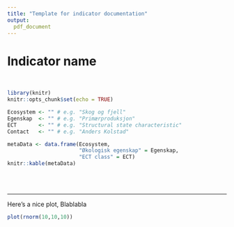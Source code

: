 ```yaml
---
title: "Template for indicator documentation"
output:
  pdf_document
---
```


<!-- This is a template for how to document the indicator analyses. 
Make a copy of this file and sore it in the same folder (indicators/workingFiles/) 
before starting. This is a working file. It is also a stand-alone Rmd file
inside a bookdown project. Therefore, to knit the file for preview reasons,
you need to type rmarkdown::render("indicators/workingFiles/template.Rmd") 
in the console, as the the usual Ctrl + Alt + k will not work. When the analyses is complete,
Anders Kolstad or someone else will perform a rapid code review, making sure 
the analyses is repeatable by someone else. Be therefore very careful to annotate 
and comment on every step in the analysis. When completed, Anders will make a copy
of the working file and put it in the folder below (indicators/). After modifying it
slightly (mainly removing the top YAML header) the output will become available 
on the website (https://ninanor.github.io/ecosystemCondition/) -->


<!-- Replace 'indicator name' with yor own indicator name  -->
# Indicator name {-}

<br />

```r
library(knitr)
knitr::opts_chunk$set(echo = TRUE)
```


<!-- Fill in which ecosystem the indicator belongs to, as well as the ecosystem characteristic it should be linked to. It's OK to use some Norwegian here -->

```r
Ecosystem <- "" # e.g. "Skog og fjell"
Egenskap  <- "" # e.g. "Primærproduksjon"
ECT       <- "" # e.g. "Structural state characteristic"
Contact   <- "" # e.g. "Anders Kolstad"
```

```r
metaData <- data.frame(Ecosystem,
                       "Økologisk egenskap" = Egenskap,
                       "ECT class" = ECT)
knitr::kable(metaData)
```

<!-- Don't remove these three html lines -->
<br />
<br />
<hr />



<!-- Document you work below. Data can be stored on NINA server, harvested using API or similar, or if it is not too big, stored under /data/ on this repository -->


Here's a nice plot,   Blablabla
```r
plot(rnorm(10,10,10))
```

